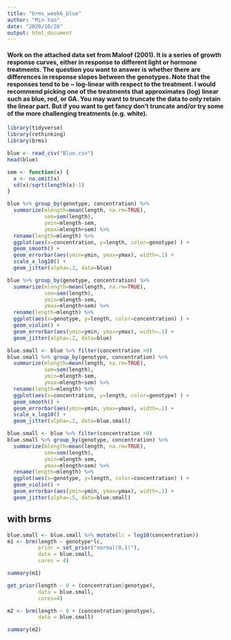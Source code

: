 ```yaml
---
title: "brms_week6_blue"
author: "Min-Yao"
date: "2020/10/28"
output: html_document
---
```


#### Work on the attached data set from Maloof (2001).  It is a series of growth response curves, either in response to different light or hormone treatments.  The question you want to answer is whether there are differences in response slopes between the genotypes.  Note that the responses tend to be ~ log-linear with respect to the treatment.  I would recommend picking one of the treatments that approximates (log) linear such as blue, red, or GA.  You may want to truncate the data to only retain the linear part. But if you want to get fancy don't truncate and/or try some of the more challenging treatments (e.g. white).


```r
library(tidyverse)
library(rethinking)
library(brms)
```

```r
blue <- read_csv("Blue.csv")
head(blue)
```

```r
sem <- function(x) {
  x <- na.omit(x) 
  sd(x)/sqrt(length(x)-1)
}

blue %>% group_by(genotype, concentration) %>%
  summarize(mlength=mean(length, na.rm=TRUE), 
            sem=sem(length),
            ymin=mlength-sem, 
            ymax=mlength+sem) %>%  
  rename(length=mlength) %>%
  ggplot(aes(x=concentration, y=length, color=genotype) ) +
  geom_smooth() +
  geom_errorbar(aes(ymin=ymin, ymax=ymax), width=.1) +
  scale_x_log10() +
  geom_jitter(alpha=.2, data=blue)
```

```r
blue %>% group_by(genotype, concentration) %>%
  summarize(mlength=mean(length, na.rm=TRUE), 
            sem=sem(length),
            ymin=mlength-sem, 
            ymax=mlength+sem) %>%  
  rename(length=mlength) %>%
  ggplot(aes(x=genotype, y=length, color=concentration) ) +
  geom_violin() +
  geom_errorbar(aes(ymin=ymin, ymax=ymax), width=.1) +
  geom_jitter(alpha=.2, data=blue)
```


```r
blue.small <- blue %>% filter(concentration >0)
blue.small %>% group_by(genotype, concentration) %>%
  summarize(mlength=mean(length, na.rm=TRUE), 
            sem=sem(length),
            ymin=mlength-sem, 
            ymax=mlength+sem) %>%  
  rename(length=mlength) %>%
  ggplot(aes(x=concentration, y=length, color=genotype) ) +
  geom_smooth() +
  geom_errorbar(aes(ymin=ymin, ymax=ymax), width=.1) +
  scale_x_log10() +
  geom_jitter(alpha=.2, data=blue.small)
```

```r
blue.small <- blue %>% filter(concentration >0)
blue.small %>% group_by(genotype, concentration) %>%
  summarize(mlength=mean(length, na.rm=TRUE), 
            sem=sem(length),
            ymin=mlength-sem, 
            ymax=mlength+sem) %>%  
  rename(length=mlength) %>%
  ggplot(aes(x=genotype, y=length, color=concentration) ) +
  geom_violin() +
  geom_errorbar(aes(ymin=ymin, ymax=ymax), width=.1) +
  geom_jitter(alpha=.5, data=blue.small)
```


## with brms
```r
blue.small <- blue.small %>% mutate(lc = log10(concentration))
m1 <- brm(length ~ genotype*lc,
          prior = set_prior("normal(0,1)"),
          data = blue.small,
          cores = 4)
```

```r
summary(m1)
```

```r
get_prior(length ~ 0 + (concentration|genotype),
          data = blue.small,
          cores=4)
```


```r
m2 <- brm(length ~ 0 + (concentration|genotype),
          data = blue.small)
```
```r
summary(m2)
```